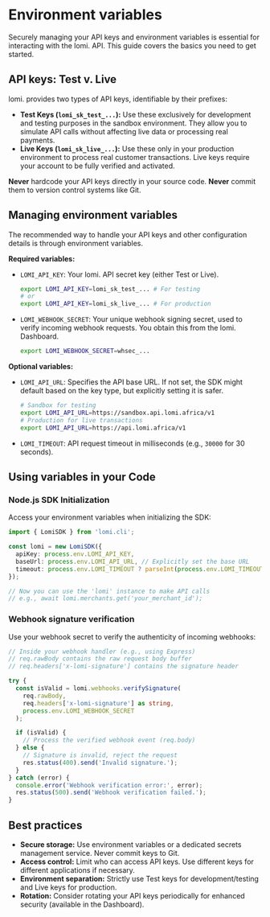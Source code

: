 # **Environment variables**

Securely managing your API keys and environment variables is essential for interacting with the lomi. API. This guide covers the basics you need to get started.

## **API keys: Test v. Live**

lomi. provides two types of API keys, identifiable by their prefixes:

*   **Test Keys (`lomi_sk_test_...`):** Use these exclusively for development and testing purposes in the sandbox environment. They allow you to simulate API calls without affecting live data or processing real payments.
*   **Live Keys (`lomi_sk_live_...`):** Use these only in your production environment to process real customer transactions. Live keys require your account to be fully verified and activated.

**Never** hardcode your API keys directly in your source code. 
**Never** commit them to version control systems like Git.

## **Managing environment variables**

The recommended way to handle your API keys and other configuration details is through environment variables.

**Required variables:**

*   `LOMI_API_KEY`: Your lomi. API secret key (either Test or Live).
    ```bash filename="Terminal"
    export LOMI_API_KEY=lomi_sk_test_... # For testing
    # or
    export LOMI_API_KEY=lomi_sk_live_... # For production
    ```
*   `LOMI_WEBHOOK_SECRET`: Your unique webhook signing secret, used to verify incoming webhook requests. You obtain this from the lomi. Dashboard.
    ```bash filename="Terminal"
    export LOMI_WEBHOOK_SECRET=whsec_...
    ```

**Optional variables:**

*   `LOMI_API_URL`: Specifies the API base URL. If not set, the SDK might default based on the key type, but explicitly setting it is safer.
    ```bash filename="Terminal"
    # Sandbox for testing
    export LOMI_API_URL=https://sandbox.api.lomi.africa/v1 
    # Production for live transactions
    export LOMI_API_URL=https://api.lomi.africa/v1 
    ```
*   `LOMI_TIMEOUT`: API request timeout in milliseconds (e.g., `30000` for 30 seconds).

## **Using variables in your Code**

### Node.js SDK Initialization

Access your environment variables when initializing the SDK:

```typescript filename="Node.js SDK initialization"
import { LomiSDK } from 'lomi.cli';

const lomi = new LomiSDK({
  apiKey: process.env.LOMI_API_KEY,
  baseUrl: process.env.LOMI_API_URL, // Explicitly set the base URL
  timeout: process.env.LOMI_TIMEOUT ? parseInt(process.env.LOMI_TIMEOUT) : undefined
});

// Now you can use the 'lomi' instance to make API calls
// e.g., await lomi.merchants.get('your_merchant_id');
```

### Webhook signature verification

Use your webhook secret to verify the authenticity of incoming webhooks:

```typescript filename="Webhook signature verification (Express)"
// Inside your webhook handler (e.g., using Express)
// req.rawBody contains the raw request body buffer
// req.headers['x-lomi-signature'] contains the signature header

try {
  const isValid = lomi.webhooks.verifySignature(
    req.rawBody, 
    req.headers['x-lomi-signature'] as string,
    process.env.LOMI_WEBHOOK_SECRET
  );

  if (isValid) {
    // Process the verified webhook event (req.body)
  } else {
    // Signature is invalid, reject the request
    res.status(400).send('Invalid signature.');
  }
} catch (error) {
  console.error('Webhook verification error:', error);
  res.status(500).send('Webhook verification failed.');
}
```

## **Best practices**

*   **Secure storage:** Use environment variables or a dedicated secrets management service. Never commit keys to Git.
*   **Access control:** Limit who can access API keys. Use different keys for different applications if necessary.
*   **Environment separation:** Strictly use Test keys for development/testing and Live keys for production.
*   **Rotation:** Consider rotating your API keys periodically for enhanced security (available in the Dashboard).